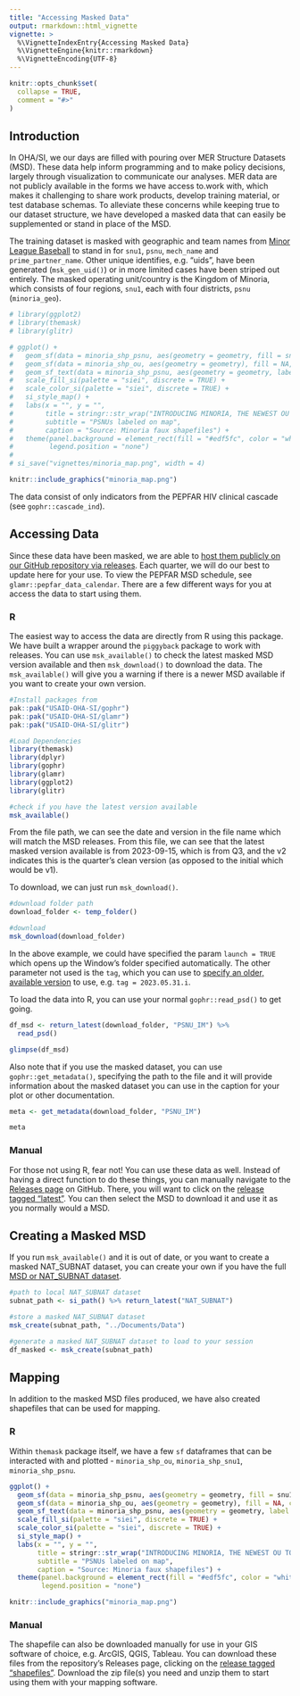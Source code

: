 ```yaml
---
title: "Accessing Masked Data"
output: rmarkdown::html_vignette
vignette: >
  %\VignetteIndexEntry{Accessing Masked Data}
  %\VignetteEngine{knitr::rmarkdown}
  %\VignetteEncoding{UTF-8}
---
```


```r
knitr::opts_chunk$set(
  collapse = TRUE,
  comment = "#>"
)
```

## Introduction

In OHA/SI, we our days are filled with pouring over MER Structure Datasets (MSD). These data help inform programming and to make policy decisions, largely through visualization to communicate our analyses. MER data are not publicly available in the forms we have access to.work with, which makes it challenging to share work products, develop training material, or test database schemas. To alleviate these concerns while keeping true to our dataset structure, we have developed a masked data that can easily be supplemented or stand in place of the MSD. 

The training dataset is masked with geographic and team names from [Minor League Baseball](https://en.wikipedia.org/wiki/Minor_League_Baseball#Leagues_and_affiliations) to stand in for `snu1`, `psnu`, `mech_name` and `prime_partner_name`. Other unique identifies, e.g. "uids", have been generated (`msk_gen_uid()`) or in more limited cases have been striped out entirely. The masked operating unit/country is the Kingdom of Minoria, which consists of four regions, `snu1`, each with four districts, `psnu` (`minoria_geo`). 

```r

# library(ggplot2)
# library(themask)
# library(glitr)

# ggplot() +
#   geom_sf(data = minoria_shp_psnu, aes(geometry = geometry, fill = snu1), color = "white", linewidth = 0.25, alpha = 0.5) +
#   geom_sf(data = minoria_shp_ou, aes(geometry = geometry), fill = NA, color = "white", linewidth = 1) +
#   geom_sf_text(data = minoria_shp_psnu, aes(geometry = geometry, label = psnu), size = 7/.pt) +
#   scale_fill_si(palette = "siei", discrete = TRUE) +
#   scale_color_si(palette = "siei", discrete = TRUE) +
#   si_style_map() +
#   labs(x = "", y = "", 
#        title = stringr::str_wrap("INTRODUCING MINORIA, THE NEWEST OU TO PEPFAR", width = 32),
#        subtitle = "PSNUs labeled on map",
#        caption = "Source: Minoria faux shapefiles") +
#   theme(panel.background = element_rect(fill = "#edf5fc", color = "white"),
#         legend.position = "none")
# 
# si_save("vignettes/minoria_map.png", width = 4)

```
```r
knitr::include_graphics("minoria_map.png")
```


The data consist of only indicators from the PEPFAR HIV clinical cascade (see `gophr::cascade_ind`). 

## Accessing Data

Since these data have been masked, we are able to [host them publicly on our GitHub repository via releases](https://github.com/USAID-OHA-SI/themask/releases). Each quarter, we will do our best to update here for your use. To view the PEPFAR MSD schedule, see `glamr::pepfar_data_calendar`. There are a few different ways for you at access the data to start using them.

### R

The easiest way to access the data are directly from R using this package. We have built a wrapper around the `piggyback` package to work with releases. You can use  `msk_available()` to check the latest masked MSD version available and then `msk_download()` to download the data. The `msk_available()` will give you a warning if there is a newer MSD available if you want to create your own version.

```r

#Install packages from
pak::pak("USAID-OHA-SI/gophr")
pak::pak("USAID-OHA-SI/glamr")
pak::pak("USAID-OHA-SI/glitr")

#Load Dependencies
library(themask)
library(dplyr)
library(gophr)
library(glamr)
library(ggplot2)
library(glitr)
```

```r
#check if you have the latest version available
msk_available()
```

From the file path, we can see the date and version in the file name which will match the MSD releases. From this file, we can see that the latest masked version available is from 2023-09-15, which is from Q3, and the v2 indicates this is the quarter's clean version (as opposed to the initial which would be v1). 


To download, we can just run `msk_download()`.

```r
#download folder path
download_folder <- temp_folder()

#download
msk_download(download_folder)
```
In the above example, we could have specified the param `launch = TRUE` which opens up the Window's folder specified automatically. The other parameter not used is the `tag`, which you can use to [specify an older, available version](https://github.com/USAID-OHA-SI/themask/releases) to use, e.g. `tag = 2023.05.31.i`.

To load the data into R, you can use your normal `gophr::read_psd()` to get going.

```r

df_msd <- return_latest(download_folder, "PSNU_IM") %>% 
  read_psd()

glimpse(df_msd)

```

Also note that if you use the masked dataset, you can use `gophr::get_metadata()`, specifying the path to the file and it will provide information about the masked dataset you can use in the caption for your plot or other documentation.

```r

meta <- get_metadata(download_folder, "PSNU_IM")

meta

```

### Manual

For those not using R, fear not! You can use these data as well. Instead of having a direct function to do these things, you can manually navigate to the [Releases page](https://github.com/USAID-OHA-SI/themask/releases) on GitHub. There, you will want to click on the [release tagged "latest"](https://github.com/USAID-OHA-SI/themask/releases/tag/latest). You can then select the MSD to download it and use it as you normally would a MSD. 


## Creating a Masked MSD

If you run `msk_available()` and it is out of date, or you want to create a masked NAT_SUBNAT dataset, you can create your own if you have the full [MSD or NAT_SUBNAT dataset](https://pepfar-panorama.org/forms/downloads/). 

```r

#path to local NAT_SUBNAT dataset
subnat_path <- si_path() %>% return_latest("NAT_SUBNAT")

#store a masked NAT_SUBNAT dataset
msk_create(subnat_path, "../Documents/Data")

#generate a masked NAT_SUBNAT dataset to load to your session
df_masked <- msk_create(subnat_path)

```

## Mapping

In addition to the masked MSD files produced, we have also created shapefiles that can be used for mapping. 

### R

Within `themask` package itself, we have a few `sf` dataframes that can be interacted with and plotted - `minoria_shp_ou`, `minoria_shp_snu1`, `minoria_shp_psnu`. 

```r
ggplot() +
  geom_sf(data = minoria_shp_psnu, aes(geometry = geometry, fill = snu1), color = "white", linewidth = 0.25, alpha = 0.5) +
  geom_sf(data = minoria_shp_ou, aes(geometry = geometry), fill = NA, color = "white", linewidth = 1) +
  geom_sf_text(data = minoria_shp_psnu, aes(geometry = geometry, label = psnu), size = 7/.pt) +
  scale_fill_si(palette = "siei", discrete = TRUE) +
  scale_color_si(palette = "siei", discrete = TRUE) +
  si_style_map() +
  labs(x = "", y = "", 
       title = stringr::str_wrap("INTRODUCING MINORIA, THE NEWEST OU TO PEPFAR", width = 32),
       subtitle = "PSNUs labeled on map",
       caption = "Source: Minoria faux shapefiles") +
  theme(panel.background = element_rect(fill = "#edf5fc", color = "white"),
        legend.position = "none")

```

```r
knitr::include_graphics("minoria_map.png")
```

### Manual

The shapefile can also be downloaded manually for use in your GIS software of choice, e.g. ArcGIS, QGIS, Tableau. You can download these files from the repository's Releases page, clicking on the [release tagged "shapefiles"](https://github.com/USAID-OHA-SI/themask/releases/tag/shapefiles). Download the zip file(s) you need and unzip them to start using them with your mapping software.
